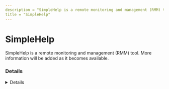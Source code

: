 ```yaml
---
description = "SimpleHelp is a remote monitoring and management (RMM) tool. More information will be added as it becomes available."
title = "SimpleHelp"
---
```




# SimpleHelp

SimpleHelp is a remote monitoring and management (RMM) tool. More information will be added as it becomes available.

### Details
<Details author={"Phyo Paing Htun"}
         category={""}
         created={""}
         website={"https://simple-help.com/"}
         lastModified={"16/10/2024"}
         privileges={""}
         free={ "" }
         verification={""}
/>

#### Installation Paths
<Card code={ ["simplehelpcustomer.exe", "simpleservice.exe", "simplegatewayservice.exe", "remote access.exe", "windowslauncher.exe", "spsrv.exe", "serviceconfig.xml"] }/>

#### Supported OS
<Badges color="warning" badges={ ["windows"] }/>




### Forensic Artifacts




#### Network Artifacts
<EuiSpacer size="xl"/>
<NetworkArtifactsTable data={ [{"Description": "Known remote domains", "Domains": ["user_managed", "simple-help.com", "51.255.19.178", "51.255.19.179"], "Ports": [443]}] }/>




### Detections
- Detects potential network activity of SimpleHelp RMM tool
  - [Sigma Rule](https://github.com/magicsword-io/LOLRMM/blob/main/detections/sigma/simplehelp_network_sigma.yml)
- Detects potential processes activity of SimpleHelp RMM tool
  - [Sigma Rule](https://github.com/magicsword-io/LOLRMM/blob/main/detections/sigma/simplehelp_processes_sigma.yml)

### References
- [https://simple-help.com/remote-support](https://simple-help.com/remote-support)
- [https://www.huntress.com/blog/slashandgrab-screen-connect-post-exploitation-in-the-wild-cve-2024-1709-cve-2024-1708](https://www.huntress.com/blog/slashandgrab-screen-connect-post-exploitation-in-the-wild-cve-2024-1709-cve-2024-1708)
- [https://www.group-ib.com/blog/muddywater-infrastructure/](https://www.group-ib.com/blog/muddywater-infrastructure/)

